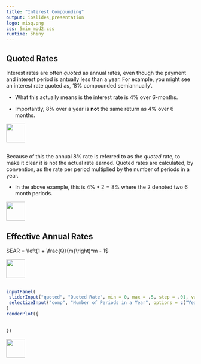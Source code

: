 ```yaml
---
title: "Interest Compounding"
output: ioslides_presentation
logo: misq.png
css: 5min_mod2.css
runtime: shiny
---
```


## Quoted Rates

Interest rates are often *quoted* as annual rates, even though the payment and interest period is antually less than a year.  For example, you might see an interest rate quoted as, '8\% compounded semiannually'.  

-  What this actually means is the interest rate is 4\% over 6-months.  

-  Importantly, 8\% over a year is **not** the same return as 4\% over 6 months.  

<div class="MIfooter"><img src="mi.png" style="height:50px;"></div> 

## 

Because of this the annual 8\% rate is referred to as the *quoted* rate, to make it clear it is not the actual rate earned.  Quoted rates are calculated, by convention, as the rate per period multiplied by the number of periods in a year.

-  In the above example, this is $4\% * 2 = 8\%$ where the $2$ denoted two 6 month periods.  

<div class="MIfooter"><img src="mi.png" style="height:50px;"></div> 
 
## Effective Annual Rates


$EAR = \left(1 + \frac{Q}{m}\right)^m - 1$

<div class="MIfooter"><img src="mi.png" style="height:50px;"></div> 

##

```r
inputPanel(
 sliderInput("quoted", "Quoted Rate", min = 0, max = .5, step = .01, value = .12),
 selectizeInput("comp", "Number of Periods in a Year", options = c("Yearly", "Semiannual", "Monthly", "Daily", "Infinite"))
)
renderPlot({
  
  
})
```



<div class="MIfooter"><img src="mi.png" style="height:50px;"></div> 